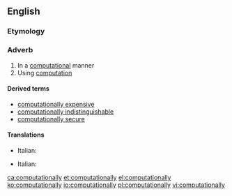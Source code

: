 ==English==

===Etymology===
{{suffix|computational|ly}}

===Adverb===
{{en-adv}}

# In a [[computational]] manner
# Using [[computation]]

====Derived terms====
* [[computationally expensive]]
* [[computationally indistinguishable]]
* [[computationally secure]]

====Translations====
{{trans-top|computational manner}}
* Italian: {{t-|it|computazionalmente}}
{{trans-mid}}
{{trans-bottom}}
{{trans-top|using computation}}
* Italian: {{t-|it|computazionalmente}}
{{trans-mid}}
{{trans-bottom}}

[[ca:computationally]]
[[et:computationally]]
[[el:computationally]]
[[ko:computationally]]
[[io:computationally]]
[[pl:computationally]]
[[vi:computationally]]